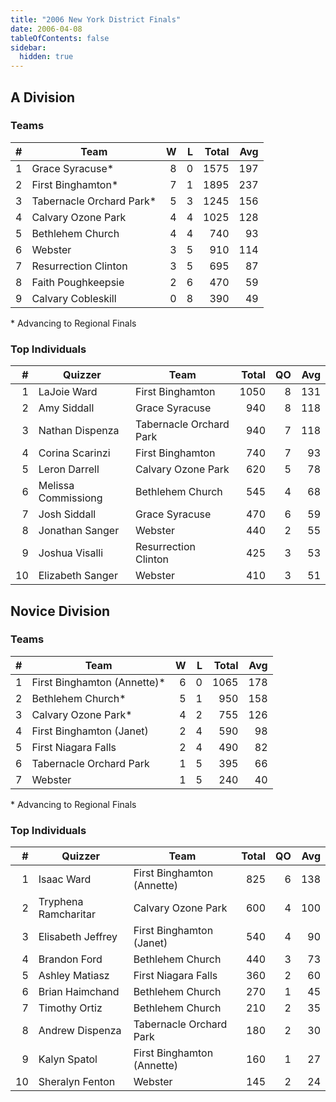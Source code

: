 ```yaml
---
title: "2006 New York District Finals"
date: 2006-04-08
tableOfContents: false
sidebar:
  hidden: true
---
```


## A Division

### Teams

|    # | Team                     |    W |    L | Total |  Avg |
| ---: | ------------------------ | ---: | ---: | ----: | ---: |
|    1 | Grace Syracuse*          |    8 |    0 |  1575 |  197 |
|    2 | First Binghamton*        |    7 |    1 |  1895 |  237 |
|    3 | Tabernacle Orchard Park* |    5 |    3 |  1245 |  156 |
|    4 | Calvary Ozone Park       |    4 |    4 |  1025 |  128 |
|    5 | Bethlehem Church         |    4 |    4 |   740 |   93 |
|    6 | Webster                  |    3 |    5 |   910 |  114 |
|    7 | Resurrection Clinton     |    3 |    5 |   695 |   87 |
|    8 | Faith Poughkeepsie       |    2 |    6 |   470 |   59 |
|    9 | Calvary Cobleskill       |    0 |    8 |   390 |   49 |

\* Advancing to Regional Finals

### Top Individuals

|    # | Quizzer             | Team                    | Total |   QO |  Avg |
| ---: | ------------------- | ----------------------- | ----: | ---: | ---: |
|    1 | LaJoie Ward         | First Binghamton        |  1050 |    8 |  131 |
|    2 | Amy Siddall         | Grace Syracuse          |   940 |    8 |  118 |
|    3 | Nathan Dispenza     | Tabernacle Orchard Park |   940 |    7 |  118 |
|    4 | Corina Scarinzi     | First Binghamton        |   740 |    7 |   93 |
|    5 | Leron Darrell       | Calvary Ozone Park      |   620 |    5 |   78 |
|    6 | Melissa Commissiong | Bethlehem Church        |   545 |    4 |   68 |
|    7 | Josh Siddall        | Grace Syracuse          |   470 |    6 |   59 |
|    8 | Jonathan Sanger     | Webster                 |   440 |    2 |   55 |
|    9 | Joshua Visalli      | Resurrection Clinton    |   425 |    3 |   53 |
|   10 | Elizabeth Sanger    | Webster                 |   410 |    3 |   51 |

## Novice Division

### Teams

|    # | Team                        |    W |    L | Total |  Avg |
| ---: | --------------------------- | ---: | ---: | ----: | ---: |
|    1 | First Binghamton (Annette)* |    6 |    0 |  1065 |  178 |
|    2 | Bethlehem Church*           |    5 |    1 |   950 |  158 |
|    3 | Calvary Ozone Park*         |    4 |    2 |   755 |  126 |
|    4 | First Binghamton (Janet)    |    2 |    4 |   590 |   98 |
|    5 | First Niagara Falls         |    2 |    4 |   490 |   82 |
|    6 | Tabernacle Orchard Park     |    1 |    5 |   395 |   66 |
|    7 | Webster                     |    1 |    5 |   240 |   40 |

\* Advancing to Regional Finals

### Top Individuals

|    # | Quizzer              | Team                       | Total |   QO |  Avg |
| ---: | -------------------- | -------------------------- | ----: | ---: | ---: |
|    1 | Isaac Ward           | First Binghamton (Annette) |   825 |    6 |  138 |
|    2 | Tryphena Ramcharitar | Calvary Ozone Park         |   600 |    4 |  100 |
|    3 | Elisabeth Jeffrey    | First Binghamton (Janet)   |   540 |    4 |   90 |
|    4 | Brandon Ford         | Bethlehem Church           |   440 |    3 |   73 |
|    5 | Ashley Matiasz       | First Niagara Falls        |   360 |    2 |   60 |
|    6 | Brian Haimchand      | Bethlehem Church           |   270 |    1 |   45 |
|    7 | Timothy Ortiz        | Bethlehem Church           |   210 |    2 |   35 |
|    8 | Andrew Dispenza      | Tabernacle Orchard Park    |   180 |    2 |   30 |
|    9 | Kalyn Spatol         | First Binghamton (Annette) |   160 |    1 |   27 |
|   10 | Sheralyn Fenton      | Webster                    |   145 |    2 |   24 |
